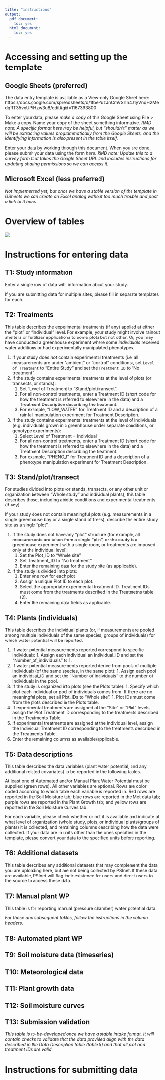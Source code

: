 ```yaml
---
title: "instructions"
output:
  pdf_document:
    toc: yes
  html_document:
    toc: yes
---
```


\newpage

# Accessing and setting up the template

## Google Sheets (preferred)

The data entry template is available as a View-only Google Sheet here: https://docs.google.com/spreadsheets/d/1tbePuzJnCmVSI1n4J1yVnqH2MedqRT35vxUPtHzw3u8/edit#gid=1167393800 

To enter your data, please *make a copy* of this Google Sheet using File > Make a copy. Name your copy of the sheet something informative. _RMD note: A specific format here may be helpful, but "shouldn't" matter as we will be extracting values programmatically from the Google Sheets, and the identifying information is also present in the table itself._

Enter your data by working through this document. When you are done, please submit your data using the form *here*. _RMD note: Update this to a survey form that takes the Google Sheet URL and includes instructions for updating sharing permissions so we can access it._

## Microsoft Excel (less preferred)

_Not implemented yet, but once we have a stable version of the template in GSheets we can create an Excel analog without too much trouble and post a link to it here._

\newpage

# Overview of tables

![](Template_flowchart-for_users.jpg)

# Instructions for entering data

## T1: Study information

Enter a single row of data with information about your study.

If you are submitting data for multiple sites, please fill in separate templates for each.

## T2: Treatments

This table describes the experimental treatments (if any) applied at either the "plot" or "individual" level. For example, your study might involve rainout shelters or fertilizer applications to some plots but not other. Or, you may have conducted a greenhouse experiment where some _individuals_ received water additions or had experimentally manipulated phenotypes.

1. If your study does *not* contain experimental treatments (i.e. all measurements are under "ambient" or "control" conditions), set `Level of Treatment` to "Entire Study" and set the `Treatment ID` to "No treatment".
2. If the study contains experimental treatments at the level of plots (or transects, or stands):
    1. Set `Level of Treatment to "Stand/plot/transect".
    2. For all non-control treatments, enter a Treatment ID (short code for how the treatment is referred to elsewhere in the data) and a Treatment Description describing the treatment.
    3. For example, “LOW_WATER” for Treatment ID and a description of a rainfall manipulation experiment for Treatment Description.
3. If the study contains experimental treatments at the level of individuals (e.g. individuals grown in a greenhouse under separate conditions, or genotype experiments):
    1. Select Level of Treatment = Individual
    2. For all non-control treatments, enter a Treatment ID (short code for how the treatment is referred to elsewhere in the data) and a Treatment Description describing the treatment.
    3. For example, “PHENO_1” for Treatment ID and a description of a phenotype manipulation experiment for Treatment Description.


## T3: Stand/plot/transect

For studies divided into plots (or stands, transects, or any other unit or organization between "Whole study" and individual plants), this table describes those, including abiotic conditions and experimental treatments (if any). 

If your study does not contain meaningful plots (e.g. measurements in a single greenhouse bay or a single stand of trees), describe the entire study site as a single "plot".

1. If the study does not have any “plot” structure (for example, all measurements are taken from a single “plot”, or the study is a greenhouse experiment with a single room, or treatments are imposed only at the individual level):
   1. Set the Plot_ID to "Whole site"
   2. Set Treatment_ID to “No treatment"
   3. Enter the remaining data for the study site (as applicable).
2. If the study is divided into plots:
    1. Enter one row for each plot
    1. Assign a unique Plot ID to each plot.
    1. Select the appropriate experimental treatment ID. Treatment IDs must come from the treatments described in the Treatmetns table (2).
    2. Enter the remaining data fields as applicable. 

## T4: Plants (individuals)

This table describes the individual plants (or, if measurements are pooled among multiple individuals of the same species, groups of individuals) for which water potential will be reported.

1. If water potential measurements reported correspond to specific individuals:
         1. Assign each individual an Individual_ID and set the “Number_of_individuals” to 1.
2. If water potential measurements reported derive from pools of multiple individuals (of the same species, in the same plot):
         1. Assign each pool an Individual_ID and set the “Number of individuals” to the number of individuals in the pool.
3. If the study is organized into plots (see the Plots table):
        1. Specify which plot each individual or pool of individuals comes from. If there are no meaningful plots, set all Plot_IDs to "Whole site".
        1. Plot IDs must come from the plots described in the Plots table.
4. If experimental treatments are assigned at the “Site” or “Plot” levels, assign the Plot Treatment ID corresponding to the treatments described in the Treatments Table.
5. If experimental treatments are assigned at the individual level, assign the Individual Treatment ID corresponding to the treatments described in the Treatments Table.
5. Enter the remaining columns as available/applicable.


## T5: Data descriptions

This table describes the data variables (plant water potential, and any additional related covariates) to be reported in the following tables.

At least one of Automated and/or Manual Plant Water Potential must be supplied (green rows). All other variables are optional. Rows are color coded according to which table each variable is reported in. Red rows are reported in the Soil Moisture tab; blue rows are reported in the Met data tab; purple rows are reported in the Plant Growth tab; and yellow rows are reported in the Soil Moisture Curves tab.

For each variable, please check whether or not it is available and indicate at what level of organization (whole study, plots, or individual plants/groups of plants) it is collected, and remaining columns describing how the data were collected. If your data are in units other than the ones specified in the template, please convert your data to the specified units before reporting. 

## T6: Additional datasets

This table describes any additional datasets that may complement the data you are uploading here, but are not being collected by PSInet. If these data are available, PSInet will flag their existence for users and direct users to the source to access these data.

## T7: Manual plant WP

This table is for reporting manual (pressure chamber) water potential data. 

_For these and subsequent tables, follow the instructions in the column headers._

## T8: Automated plant WP

## T9: Soil moisture data (timeseries)

## T10: Meteorological data

## T11: Plant growth data

## T12: Soil moisture curves

## T13: Submission validation

_This table is to-be-developed once we have a stable intake format. It will contain checks to validate that the data provided align with the data described in the Data Description table (table 5) and that all plot and treatment IDs are valid._

# Instructions for submitting data
